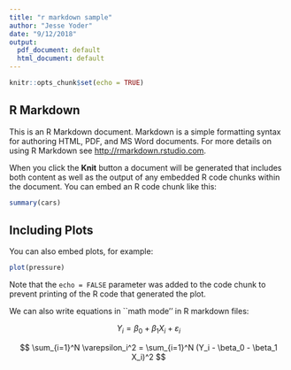 ```yaml
---
title: "r markdown sample"
author: "Jesse Yoder"
date: "9/12/2018"
output:
  pdf_document: default
  html_document: default
---
```


```r
knitr::opts_chunk$set(echo = TRUE)
```

## R Markdown

This is an R Markdown document. Markdown is a simple formatting syntax for authoring HTML, PDF, and MS Word documents. For more details on using R Markdown see <http://rmarkdown.rstudio.com>.

When you click the **Knit** button a document will be generated that includes both content as well as the output of any embedded R code chunks within the document. You can embed an R code chunk like this:

```r
summary(cars)
```

## Including Plots

You can also embed plots, for example:

```r
plot(pressure)
```

Note that the `echo = FALSE` parameter was added to the code chunk to prevent printing of the R code that generated the plot.


We can also write equations in ``math mode'' in R markdown files:

$$ Y_i = \beta_0 + \beta_1 X_i + \varepsilon_i $$

$$ \sum_{i=1}^N \varepsilon_i^2 = \sum_{i=1}^N (Y_i - \beta_0 - \beta_1 X_i)^2 $$
